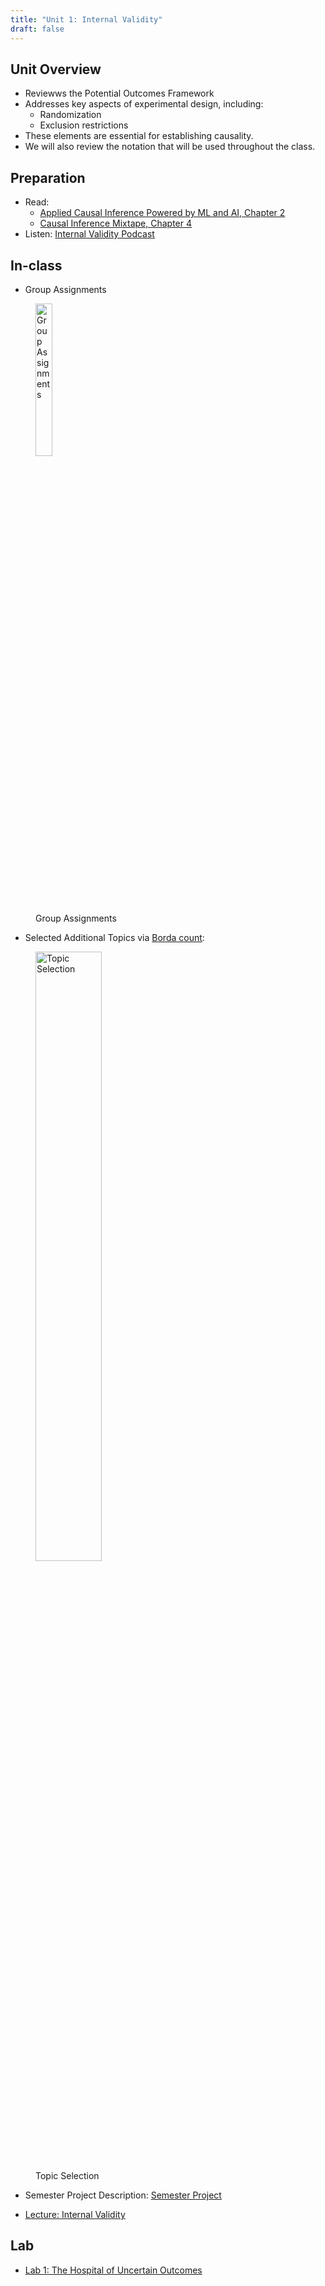 ```yaml
---
title: "Unit 1: Internal Validity"
draft: false
---
```


## Unit Overview

- Reviewws the Potential Outcomes Framework
- Addresses key aspects of experimental design, including:
  - Randomization
  - Exclusion restrictions
- These elements are essential for establishing causality.
- We will also review the notation that will be used throughout the class.

## Preparation

- Read: 
  - [Applied Causal Inference Powered by ML and AI, Chapter 2](https://causalml-book.org/assets/chapters/CausalML_chap_2.pdf) 
  - [Causal Inference Mixtape, Chapter 4](https://mixtape.scunning.com/04-potential_outcomes)
- Listen: [Internal Validity Podcast](media/InternalValidity.mp3)

## In-class

- Group Assignments

![Group Assignments](/unit-1/media/GroupAssign.png){width=25%}

- Selected Additional Topics via [Borda count](https://en.wikipedia.org/wiki/Borda_count):

![Topic Selection](/unit-1/media/TopicSelection.png){width=50%}

- Semester Project Description: [Semester Project](/project.qmd) 

- [Lecture: Internal Validity](/unit-1/lec-1-1.qmd)

## Lab

- [Lab 1: The Hospital of Uncertain Outcomes](/labs/lab-1-InternalValidityPO.qmd)